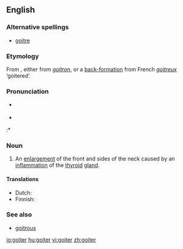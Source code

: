 ==English==

===Alternative spellings===
* [[goitre]]

===Etymology===
From {{F.}}, either from {{OF.}} ''[[goitron]]'', or a [[appendix:Glossary#back-formation|back-formation]] from French ''[[goitreux]]'' ‘goitered’.

===Pronunciation===
* {{UK}} {{IPA|/'gɔɪtə/}}
* {{US}} {{IPA|/'gɔɪtɚ/}}
:* {{rhymes|ɔɪtə(r)}}

===Noun===
{{en-noun}}

# An [[enlargement]] of the front and sides of the neck caused by an [[inflammation]] of the [[thyroid]] [[gland]].

====Translations====
{{trans-top|enlargement of the front and sides of the neck}}
* Dutch: {{t-|nl|bof|m|f}}
* Finnish: {{t-|fi|struuma}}
{{trans-mid}}
{{trans-bottom}}

===See also===
* [[goitrous]]

[[io:goiter]]
[[hu:goiter]]
[[vi:goiter]]
[[zh:goiter]]